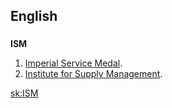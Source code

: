 ==English==
==={{Abbreviation}}===
{{wikipedia}}
'''ISM'''
# [[w:Imperial Service Order|Imperial Service Medal]].
# [[w:Institute for Supply Management|Institute for Supply Management]].

[[sk:ISM]]